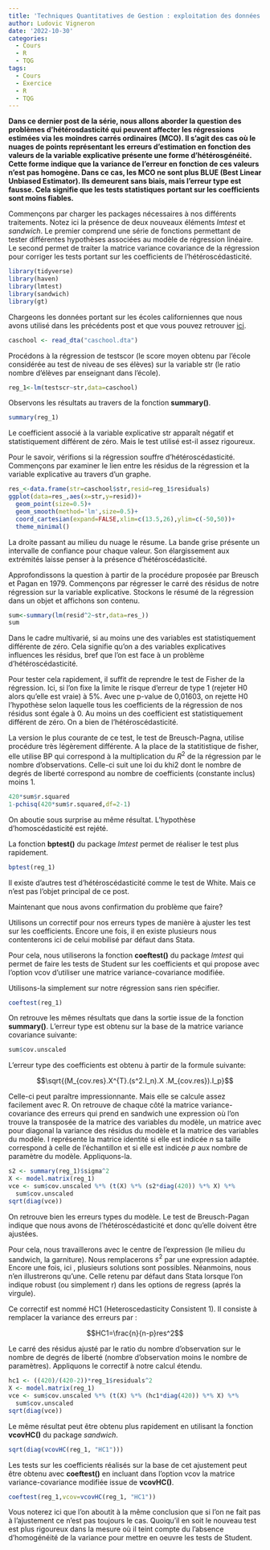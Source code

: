 ```yaml
---
title: 'Techniques Quantitatives de Gestion : exploitation des données (6)'
author: Ludovic Vigneron
date: '2022-10-30'
categories:
  - Cours
  - R
  - TQG
tags:
  - Cours
  - Exercice
  - R
  - TQG
---
```


**Dans ce dernier post de la série, nous allons aborder la question des problèmes d'hétérosdasticité qui peuvent affecter les régressions estimées via les moindres carrés ordinaires (MCO). Il s'agit des cas où le nuages de points représentant les erreurs d'estimation en fonction des valeurs de la variable explicative présente une forme d'hétérosgénéité. Cette forme indique que la variance de l'erreur en fonction de ces valeurs n'est pas homogène. Dans ce cas, les MCO ne sont plus BLUE (Best Linear Unbiased Estimator). Ils demeurent sans biais, mais l'erreur type est fausse. Cela signifie que les tests statistiques portant sur les coefficients sont moins fiables.**



Commençons par charger les packages nécessaires à nos différents traitements. Notez ici la présence de deux nouveaux éléments *lmtest* et *sandwich*. Le premier comprend une série de fonctions permettant de tester différentes hypothèses associées au modèle de régression linéaire. Le second permet de traiter la matrice variance covariance de la régression pour corriger les tests portant sur les coefficients de l'hétéroscédasticité.

```r
library(tidyverse)
library(haven)
library(lmtest)
library(sandwich)
library(gt)
```

Chargeons les données portant sur les écoles californiennes que nous avons utilisé dans les précédents post et que vous pouvez retrouver [ici]('caschool.dta').

```r
caschool <- read_dta("caschool.dta")
```

Procédons à la régression de testscor (le score moyen obtenu par l'école considérée au test de niveau de ses élèves) sur la variable str (le ratio nombre d’élèves par enseignant dans l'école). 

```r
reg_1<-lm(testscr~str,data=caschool)
```

Observons les résultats au travers de la fonction **summary()**.

```r
summary(reg_1)
```

Le coefficient associé à la variable explicative str apparaît négatif et statistiquement différent de zéro. Mais le test utilisé est-il assez rigoureux. 

Pour le savoir, vérifions si la régression souffre d'hétéroscédasticité. Commençons par examiner le lien entre les résidus de la régression et la variable explicative au travers d'un graphe.

```r
res_<-data.frame(str=caschool$str,resid=reg_1$residuals)
ggplot(data=res_,aes(x=str,y=resid))+
  geom_point(size=0.5)+
  geom_smooth(method='lm',size=0.5)+
  coord_cartesian(expand=FALSE,xlim=c(13.5,26),ylim=c(-50,50))+
  theme_minimal()
```

La droite passant au milieu du nuage le résume. La bande grise présente un intervalle de confiance pour chaque valeur. Son élargissement aux extrémités laisse penser à la présence d'hétéroscédasticité.

Approfondissons la question à partir de la procédure proposée par Breusch et Pagan en 1979. Commençons par régresser le carré des résidus de notre régression sur la variable explicative. Stockons le résumé de la régression dans un objet et affichons son contenu.

```r
sum<-summary(lm(resid^2~str,data=res_))
sum
```

Dans le cadre multivarié, si au moins une des variables est statistiquement différente de zéro. Cela signifie qu'on a des variables explicatives influences les résidus, bref que l'on est face à un problème d'hétéroscédasticité. 

Pour tester cela rapidement, il suffit de reprendre le test de Fisher de la régression. Ici, si l'on fixe la limite le risque d'erreur de type 1 (rejeter H0 alors qu'elle est vraie) à 5%. Avec une p-value de 0,01603, on rejette H0 l'hypothèse selon laquelle tous les coefficients de la régression de nos résidus sont égale à 0. Au moins un des coefficient est statistiquement différent de zéro. On a bien de l'hétéroscédasticité. 

La version le plus courante de ce test, le test de Breusch-Pagna, utilise procédure très légèrement différente. A la place de la statitistique de fisher, elle utilise BP qui correspond à la multiplication du $R^2$ de la régression par le nombre d'observations. Celle-ci suit une loi du khi2 dont le nombre de degrés de liberté correspond au nombre de coefficients (constante inclus) moins 1.   

```r
420*sum$r.squared
1-pchisq(420*sum$r.squared,df=2-1)
```

On aboutie sous surprise au même résultat. L'hypothèse d'homoscédasticité est rejété. 

La fonction **bptest()** du package *lmtest* permet de réaliser le test plus rapidement.

```r
bptest(reg_1)
```

Il existe d'autres test d'hétéroscédasticité comme le test de White. Mais ce n'est pas l'objet principal de ce post. 

Maintenant que nous avons confirmation du problème que faire?

Utilisons un correctif pour nos erreurs types de manière à ajuster les test sur les coefficients. Encore une fois, il en existe plusieurs nous contenterons ici de celui mobilisé par défaut dans Stata.

Pour cela, nous utiliserons la fonction **coeftest()** du package *lmtest* qui permet de faire les tests de Student sur les coefficients et qui propose avec l'option vcov d'utiliser une matrice variance-covariance modifiée.

Utilisons-la simplement sur notre régression sans rien spécifier.

```r
coeftest(reg_1)
```

On retrouve les mêmes résultats que dans la sortie issue de la fonction **summary()**. L'erreur type est obtenu sur la base de la matrice variance covariance suivante:

```r
sum$cov.unscaled
```

L'erreur type des coefficients est obtenu à partir de la formule suivante:

$$\sqrt{(M_{cov.res}.X^{T}.(s^2.I_n).X .M_{cov.res}).I_p}$$

Celle-ci peut paraître impressionnante. Mais elle se calcule assez facilement avec R. On retrouve de chaque côté la matrice variance-covariance des erreurs qui prend en sandwich une expression où l'on trouve la transposée de la matrice des variables du modèle, un matrice avec pour diagonal la variance des résidus du modèle et la matrice des variables du modèle. I représente la matrice identité si elle est indicée *n* sa taille correspond à celle de l'échantillon et si elle est indicée *p* aux nombre de paramètre du modèle. Appliquons-la.

```r
s2 <- summary(reg_1)$sigma^2
X <- model.matrix(reg_1)
vce <- sum$cov.unscaled %*% (t(X) %*% (s2*diag(420)) %*% X) %*%
  sum$cov.unscaled
sqrt(diag(vce))
```

On retrouve bien les erreurs types du modèle. Le test de Breusch-Pagan indique que nous avons de l'hétéroscédasticité et donc qu'elle doivent être ajustées. 

Pour cela, nous travaillerons avec le centre de l'expression (le milieu du sandwich, la garniture). Nous remplacerons $s^2$ par une expression adaptée. Encore une fois, ici , plusieurs solutions sont possibles. Néanmoins, nous n'en illustrerons qu'une. Celle retenu par défaut dans Stata lorsque l'on indique robust (ou simplement r) dans les options de regress (aprés la virgule).

Ce correctif est nommé HC1 (Heteroscedasticity Consistent 1). Il consiste à remplacer la variance des erreurs par :

$$HC1=\frac{n}{n-p}res^2$$

Le carré des résidus ajusté par le ratio du nombre d'observation sur le nombre de degrés de liberté (nombre d'observation moins le nombre de paramètres). Appliquons le correctif à notre calcul étendu.

```r
hc1 <- ((420)/(420-2))*reg_1$residuals^2
X <- model.matrix(reg_1)
vce <- sum$cov.unscaled %*% (t(X) %*% (hc1*diag(420)) %*% X) %*%
  sum$cov.unscaled
sqrt(diag(vce))
```

Le même résultat peut être obtenu plus rapidement en utilisant la fonction **vcovHC()** du package *sandwich*.

```r
sqrt(diag(vcovHC(reg_1, "HC1")))
```

Les tests sur les coefficients réalisés sur la base de cet ajustement peut être obtenu avec **coeftest()** en incluant dans l'option vcov la matrice variance-covariance modifiée issue de **vcovHC()**.

```r
coeftest(reg_1,vcov=vcovHC(reg_1, "HC1"))
```

Vous noterez ici que l'on aboutit à la même conclusion que si l'on ne fait pas à l'ajustement ce n'est pas toujours le cas. Quoiqu'il en soit le nouveau test est plus rigoureux dans la mesure où il teint compte du l'absence d'homogénéité de la variance pour mettre en oeuvre les tests de Student.









